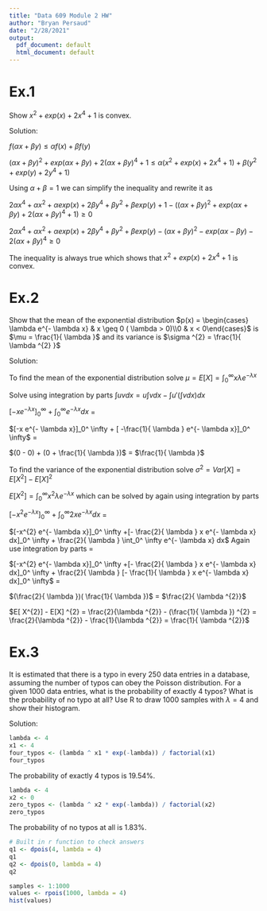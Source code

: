 ---
title: "Data 609 Module 2 HW"
author: "Bryan Persaud"
date: "2/28/2021"
output:
  pdf_document: default
  html_document: default
---

# Ex.1 

Show $x^{2} + exp(x) + 2 x^{4} + 1$ is convex.

Solution:

$f( \alpha x +  \beta y)  \leq   \alpha f(x) +  \beta f(y)$

$(\alpha x +  \beta y)^{2} + exp(\alpha x +  \beta y) + 2 (\alpha x +  \beta y)^{4} + 1  \leq   \alpha (x^{2} + exp(x) + 2 x^{4} + 1) +  \beta (y^{2} + exp(y) + 2 y^{4} + 1)$

Using $\alpha + \beta = 1$ we can simplify the inequality and rewrite it as 

$2 \alpha  x^{4} +  \alpha  x^{2} +  \alpha exp(x) + 2 \beta  y^{4} +  \beta  y^{2} +  \beta exp(y) + 1 - ((\alpha x +  \beta y)^{2} + exp(\alpha x +  \beta y) + 2 (\alpha x +  \beta y)^{4} + 1) \geq 0$

$2 \alpha  x^{4} +  \alpha  x^{2} +  \alpha exp(x) + 2 \beta  y^{4} +  \beta  y^{2} +  \beta exp(y) - (\alpha x +  \beta y)^{2} - exp(\alpha x -  \beta y) - 2 (\alpha x +  \beta y)^{4} \geq 0$

The inequality is always true which shows that $x^{2} + exp(x) + 2 x^{4} + 1$ is convex.

# Ex.2

Show that the mean of the exponential distribution $p(x) = \begin{cases} \lambda  e^{- \lambda x}  & x  \geq  0 ( \lambda  > 0)\\0 & x  <  0\end{cases}$ is $\mu = \frac{1}{ \lambda }$ and its variance is $\sigma ^{2} =  \frac{1}{  \lambda ^{2} }$

Solution:

To find the mean of the exponential distribution solve $\mu = E[X] = \int_0^ \infty  x \lambda  e^{- \lambda x}$

Solve using integration by parts $\int u v dx = u  \int v dx -  \int  u' (\int v dx) dx$

$[-x e^{- \lambda x}]_0^ \infty + \int_0^ \infty e^{- \lambda x} dx$ = 

$[-x e^{- \lambda x}]_0^ \infty + [ -\frac{1}{ \lambda } e^{- \lambda x}]_0^ \infty$ =

$(0 - 0) + (0 + \frac{1}{ \lambda })$ = $\frac{1}{ \lambda }$

To find the variance of the exponential distribution solve $\sigma ^{2} = Var[X] = E[ X^{2}] - E[X] ^{2}$

$E[ X^{2}] = \int_0^ \infty   x^{2} \lambda  e^{- \lambda x}$ which can be solved by again using integration by parts

$[-x^{2} e^{- \lambda x}]_0^ \infty + \int_0^ \infty 2xe^{- \lambda x} dx$ = 

$[-x^{2} e^{- \lambda x}]_0^ \infty +[- \frac{2}{ \lambda } x e^{- \lambda x} dx]_0^ \infty +   \frac{2}{ \lambda } \int_0^ \infty e^{- \lambda x} dx$ Again use integration by parts =

$[-x^{2} e^{- \lambda x}]_0^ \infty +[- \frac{2}{ \lambda } x e^{- \lambda x} dx]_0^ \infty +  \frac{2}{ \lambda } [- \frac{1}{ \lambda } x e^{- \lambda x} dx]_0^ \infty$ = 

$(\frac{2}{ \lambda })( \frac{1}{ \lambda })$ = $\frac{2}{  \lambda ^{2}}$

$E[ X^{2}] - E[X] ^{2} = \frac{2}{\lambda ^{2}} - (\frac{1}{ \lambda }) ^{2} = \frac{2}{\lambda ^{2}} - \frac{1}{\lambda ^{2}} = \frac{1}{  \lambda ^{2}}$

# Ex.3

It is estimated that there is a typo in every 250 data entries in a database, assuming the number of typos can obey the Poisson distribution. For a given 1000 data entries, what is the probability of exactly 4 typos? What is the probability of no typo at all? Use R to draw 1000 samples with $\lambda = 4$ and show their histogram.

Solution:

```{r}
lambda <- 4
x1 <- 4
four_typos <- (lambda ^ x1 * exp(-lambda)) / factorial(x1)
four_typos
```

The probability of exactly 4 typos is 19.54%.

```{r}
lambda <- 4
x2 <- 0
zero_typos <- (lambda ^ x2 * exp(-lambda)) / factorial(x2)
zero_typos
```

The probability of no typos at all is 1.83%.

```{r}
# Built in r function to check answers
q1 <- dpois(4, lambda = 4)
q1
q2 <- dpois(0, lambda = 4)
q2
```

```{r}
samples <- 1:1000
values <- rpois(1000, lambda = 4)
hist(values)
```